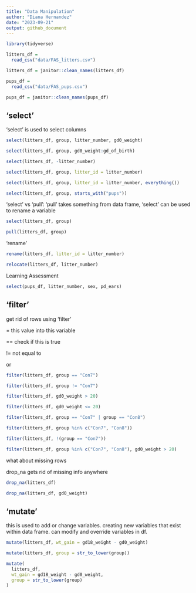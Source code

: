 ```yaml
---
title: "Data Manipulation"
author: "Diana Hernandez"
date: "2023-09-21"
output: github_document
---
```


```r
library(tidyverse)
```

```r
litters_df = 
  read_csv("data/FAS_litters.csv")

litters_df = janitor::clean_names(litters_df)

pups_df = 
  read_csv("data/FAS_pups.csv")

pups_df = janitor::clean_names(pups_df)
```

## 'select'

'select' is used to select columns

```r
select(litters_df, group, litter_number, gd0_weight)

select(litters_df, group, gd0_weight:gd_of_birth)

select(litters_df, -litter_number)

select(litters_df, group, litter_id = litter_number)

select(litters_df, group, litter_id = litter_number, everything())

select(litters_df, group, starts_with("pups"))
```

'select' vs 'pull': 'pull' takes something from data frame, 'select' can be used to rename a variable

```r
select(litters_df, group)

pull(litters_df, group)
```

'rename'

```r
rename(litters_df, litter_id = litter_number)

relocate(litters_df, litter_number)
```

Learning Assessment

```r
select(pups_df, litter_number, sex, pd_ears)
```

## 'filter'

get rid of rows using 'filter'

= this value into this variable

== check if this is true

!= not equal to

| or 

```r
filter(litters_df, group == "Con7")

filter(litters_df, group != "Con7")

filter(litters_df, gd0_weight > 20)

filter(litters_df, gd0_weight <= 20)

filter(litters_df, group == "Con7" | group == "Con8")

filter(litters_df, group %in% c("Con7", "Con8"))

filter(litters_df, !(group == "Con7"))

filter(litters_df, group %in% c("Con7", "Con8"), gd0_weight > 20)
```

what about missing rows

drop_na gets rid of missing info anywhere

```r
drop_na(litters_df)

drop_na(litters_df, gd0_weight)
```


## 'mutate'

this is used to add or change variables. creating new variables that exist within data frame. can modify and override variables in df.

```r
mutate(litters_df, wt_gain = gd18_weight - gd0_weight)

mutate(litters_df, group = str_to_lower(group))

mutate(
  litters_df,
  wt_gain = gd18_weight - gd0_weight,
  group = str_to_lower(group)
)
```



